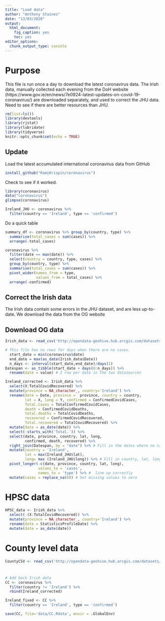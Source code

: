 ```yaml
---
title: "Load data"
author: "Anthony Staines"
date: "13/03/2020"
output: 
  html_document: 
    fig_caption: yes
    toc: yes
editor_options: 
  chunk_output_type: console
---
```


# Purpose
This file is run once a day to download the latest coronavirus data. The Irish data, manually collected each evening from the DoH website (https://www.gov.ie/en/news/7e0924-latest-updates-on-covid-19-coronavirus/) are downloaded separately, and used to correct the JHU data. Need to see if there are better resources than JHU.

```r
rm(list=ls())
library(devtools)
library(rjstat)
library(lubridate)
library(tidyverse)
knitr::opts_chunk$set(echo = TRUE)
```

## Update
Load the latest accumulated international coronavirus data from GitHub

```r
install_github("RamiKrispin/coronavirus")

```

Check to see if it worked.

```r
library(coronavirus)
data("coronavirus")
glimpse(coronavirus)

Ireland_JHU <- coronavirus %>%
  filter(country == 'Ireland', type == 'confirmed') 

```

Do a quick table

```r
summary_df <- coronavirus %>% group_by(country, type) %>%
  summarise(total_cases = sum(cases)) %>%
  arrange(-total_cases)

coronavirus %>% 
  filter(date == max(date)) %>%
  select(country = country, type, cases) %>%
  group_by(country, type) %>%
  summarise(total_cases = sum(cases)) %>%
  pivot_wider(names_from = type,
              values_from = total_cases) %>%
  arrange(-confirmed)
```
## Correct the Irish data

The Irish data contain some errors in the JHU dataset, and are less up-to-date. We download the data from the OG website

## Download OG data

```r

Irish_data <- read_csv('http://opendata-geohive.hub.arcgis.com/datasets/d8eb52d56273413b84b0187a4e9117be_0.csv?outSR={%22latestWkid%22:3857,%22wkid%22:102100}')

# This file has no rows for days when there are no cases.
  start_date = min(coronavirus$date)
  end_date = max(as_date(Irish_data$Date))
  n_days <- interval(start_date,end_date)/days(1)
Datespan <- as_tibble(start_date + days(0:n_days)) %>%
  rename(date = value) # I row per date in the two datasources

Ireland_corrected <- Irish_data %>%
  select(X:TotalCovidRecovered) %>% 
  mutate(province = NA_character_, country='Ireland') %>%
  rename(date = Date, province =  province, country = country,
         lat = X, long = Y, confirmed = ConfirmedCovidCases,
         Total.Cases = TotalConfirmedCovidCases,
         death = ConfirmedCovidDeaths,
         total.deaths = TotalCovidDeaths,
         recovered = ConfirmedCovidRecovered,
         Total.recovered = TotalCovidRecovered) %>%
  mutate(date = as_date(date)) %>%
  select(-starts_with('Total.')) %>%
  select(date, province, country, lat, long,
         confirmed, death, recovered) %>%
  right_join(Datespan, by = "date") %>% # Fill in the dates where no cases occurred in Ireland
  mutate(country = 'Ireland',
         lat = max(Ireland_JHU$lat),
         long= max (Ireland_JHU$long)) %>% # Fill in country, lat, long etc..
  pivot_longer(-c(date, province, country, lat, long),
               values_to = 'cases',
               names_to = 'type') %>% #  line up correctly
  mutate(cases = replace_na(0)) # Set missing values to zero

```
# HPSC data

```r
HPSC_data <- Irish_data %>%
  select(-(X:TotalCovidRecovered)) %>% 
  mutate(province = NA_character_, country='Ireland') %>%
  rename(date = StatisticsProfileDate) %>%
  mutate(date = as_date(date))

```

# County level data

```r

CountyCSV <- read_csv('http://opendata-geohive.hub.arcgis.com/datasets/d9be85b30d7748b5b7c09450b8aede63_0.csv?outSR={%22latestWkid%22:3857,%22wkid%22:102100}')

```

#

```r



# Add back Irish data
CC <- coronavirus %>%
  filter(country != 'Ireland') %>%
  rbind(Ireland_corrected)

Ireland_fixed <- CC %>%
  filter(country == 'Ireland', type == 'confirmed')

save(CC, file='data/CC.Rdata', envir = .GlobalEnv)

```

